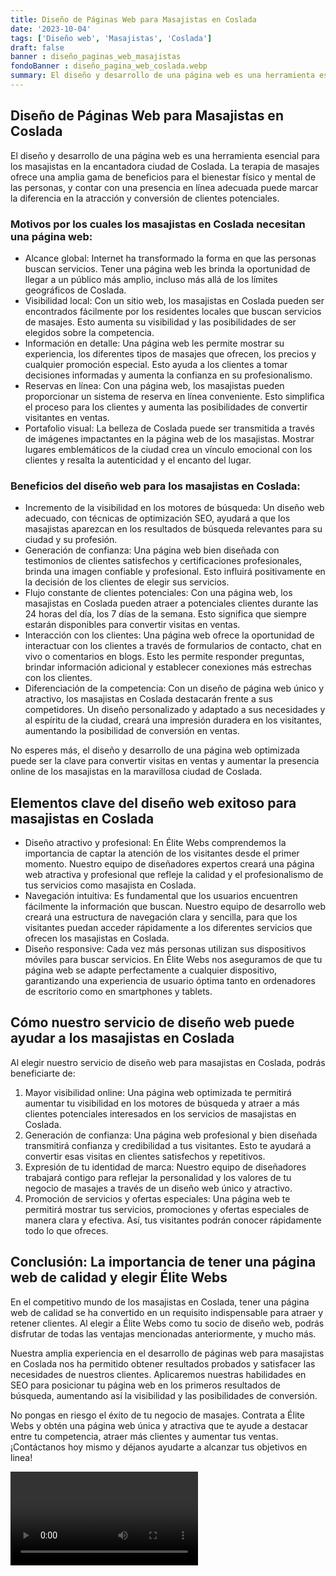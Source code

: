 ```yaml
---
title: Diseño de Páginas Web para Masajistas en Coslada
date: '2023-10-04'
tags: ['Diseño web', 'Masajistas', 'Coslada']
draft: false
banner : diseño_paginas_web_masajistas
fondoBanner : diseño_pagina_web_coslada.webp
summary: El diseño y desarrollo de una página web es una herramienta esencial para los masajistas en la encantadora ciudad de Coslada. La terapia de masajes ofrece una amplia gama de beneficios para el bienestar físico y mental de las personas, y contar con una presencia en línea adecuada puede marcar la diferencia en la atracción y conversión de clientes potenciales.
---
```


## Diseño de Páginas Web para Masajistas en Coslada

El diseño y desarrollo de una página web es una herramienta esencial para los masajistas en la encantadora ciudad de Coslada. La terapia de masajes ofrece una amplia gama de beneficios para el bienestar físico y mental de las personas, y contar con una presencia en línea adecuada puede marcar la diferencia en la atracción y conversión de clientes potenciales.

### Motivos por los cuales los masajistas en Coslada necesitan una página web:

- Alcance global: Internet ha transformado la forma en que las personas buscan servicios. Tener una página web les brinda la oportunidad de llegar a un público más amplio, incluso más allá de los límites geográficos de Coslada.
- Visibilidad local: Con un sitio web, los masajistas en Coslada pueden ser encontrados fácilmente por los residentes locales que buscan servicios de masajes. Esto aumenta su visibilidad y las posibilidades de ser elegidos sobre la competencia.
- Información en detalle: Una página web les permite mostrar su experiencia, los diferentes tipos de masajes que ofrecen, los precios y cualquier promoción especial. Esto ayuda a los clientes a tomar decisiones informadas y aumenta la confianza en su profesionalismo.
- Reservas en línea: Con una página web, los masajistas pueden proporcionar un sistema de reserva en línea conveniente. Esto simplifica el proceso para los clientes y aumenta las posibilidades de convertir visitantes en ventas.
- Portafolio visual: La belleza de Coslada puede ser transmitida a través de imágenes impactantes en la página web de los masajistas. Mostrar lugares emblemáticos de la ciudad crea un vínculo emocional con los clientes y resalta la autenticidad y el encanto del lugar.

### Beneficios del diseño web para los masajistas en Coslada:

- Incremento de la visibilidad en los motores de búsqueda: Un diseño web adecuado, con técnicas de optimización SEO, ayudará a que los masajistas aparezcan en los resultados de búsqueda relevantes para su ciudad y su profesión.
- Generación de confianza: Una página web bien diseñada con testimonios de clientes satisfechos y certificaciones profesionales, brinda una imagen confiable y profesional. Esto influirá positivamente en la decisión de los clientes de elegir sus servicios.
- Flujo constante de clientes potenciales: Con una página web, los masajistas en Coslada pueden atraer a potenciales clientes durante las 24 horas del día, los 7 días de la semana. Esto significa que siempre estarán disponibles para convertir visitas en ventas.
- Interacción con los clientes: Una página web ofrece la oportunidad de interactuar con los clientes a través de formularios de contacto, chat en vivo o comentarios en blogs. Esto les permite responder preguntas, brindar información adicional y establecer conexiones más estrechas con los clientes.
- Diferenciación de la competencia: Con un diseño de página web único y atractivo, los masajistas en Coslada destacarán frente a sus competidores. Un diseño personalizado y adaptado a sus necesidades y al espíritu de la ciudad, creará una impresión duradera en los visitantes, aumentando la posibilidad de conversión en ventas.

No esperes más, el diseño y desarrollo de una página web optimizada puede ser la clave para convertir visitas en ventas y aumentar la presencia online de los masajistas en la maravillosa ciudad de Coslada.

<GifSeo />

<Cta />

## Elementos clave del diseño web exitoso para masajistas en Coslada

- Diseño atractivo y profesional: En Élite Webs comprendemos la importancia de captar la atención de los visitantes desde el primer momento. Nuestro equipo de diseñadores expertos creará una página web atractiva y profesional que refleje la calidad y el profesionalismo de tus servicios como masajista en Coslada.
- Navegación intuitiva: Es fundamental que los usuarios encuentren fácilmente la información que buscan. Nuestro equipo de desarrollo web creará una estructura de navegación clara y sencilla, para que los visitantes puedan acceder rápidamente a los diferentes servicios que ofrecen los masajistas en Coslada.
- Diseño responsive: Cada vez más personas utilizan sus dispositivos móviles para buscar servicios. En Élite Webs nos aseguramos de que tu página web se adapte perfectamente a cualquier dispositivo, garantizando una experiencia de usuario óptima tanto en ordenadores de escritorio como en smartphones y tablets.

## Cómo nuestro servicio de diseño web puede ayudar a los masajistas en Coslada

Al elegir nuestro servicio de diseño web para masajistas en Coslada, podrás beneficiarte de:

1. Mayor visibilidad online: Una página web optimizada te permitirá aumentar tu visibilidad en los motores de búsqueda y atraer a más clientes potenciales interesados en los servicios de masajistas en Coslada.
2. Generación de confianza: Una página web profesional y bien diseñada transmitirá confianza y credibilidad a tus visitantes. Esto te ayudará a convertir esas visitas en clientes satisfechos y repetitivos.
3. Expresión de tu identidad de marca: Nuestro equipo de diseñadores trabajará contigo para reflejar la personalidad y los valores de tu negocio de masajes a través de un diseño web único y atractivo.
4. Promoción de servicios y ofertas especiales: Una página web te permitirá mostrar tus servicios, promociones y ofertas especiales de manera clara y efectiva. Así, tus visitantes podrán conocer rápidamente todo lo que ofreces.

## Conclusión: La importancia de tener una página web de calidad y elegir Élite Webs

En el competitivo mundo de los masajistas en Coslada, tener una página web de calidad se ha convertido en un requisito indispensable para atraer y retener clientes. Al elegir a Élite Webs como tu socio de diseño web, podrás disfrutar de todas las ventajas mencionadas anteriormente, y mucho más.

Nuestra amplia experiencia en el desarrollo de páginas web para masajistas en Coslada nos ha permitido obtener resultados probados y satisfacer las necesidades de nuestros clientes. Aplicaremos nuestras habilidades en SEO para posicionar tu página web en los primeros resultados de búsqueda, aumentando así la visibilidad y las posibilidades de conversión.

No pongas en riesgo el éxito de tu negocio de masajes. Contrata a Élite Webs y obtén una página web única y atractiva que te ayude a destacar entre tu competencia, atraer más clientes y aumentar tus ventas. ¡Contáctanos hoy mismo y déjanos ayudarte a alcanzar tus objetivos en linea!

<Video />

<CtaBot job='Masajistas' city='Coslada'/>

<Gmaps query='Coslada+españa+maps' />
